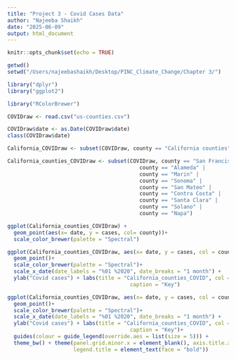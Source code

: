 ```yaml
---
title: "Project 3 - Covid Cases Data"
author: "Najeeba Shaikh"
date: "2025-06-09"
output: html_document
---
```


```r
knitr::opts_chunk$set(echo = TRUE)
```

```r
getwd()
setwd("/Users/najeebashaikh/Desktop/PINC_Climate_Change/Chapter 3/")
```

```r
library("dplyr")
library("ggplot2")

library("RColorBrewer")
```

```r
COVIDraw <- read.csv("us-counties.csv")
```


```r
COVIDraw$date <- as.Date(COVIDraw$date)
class(COVIDraw$date)
```

```r
California_COVIDraw <- subset(COVIDraw, county == "California counties")
```

```r
California_counties_COVIDraw <- subset(COVIDraw, county == "San Francisco" | 
                                          county == "Alameda" | 
                                          county == "Marin" | 
                                          county == "Sonoma" | 
                                          county == "San Mateo" | 
                                          county == "Contra Costa" | 
                                          county == "Santa Clara" | 
                                          county == "Solano" | 
                                          county == "Napa")
```



```r
ggplot(California_counties_COVIDraw) + 
  geom_point(aes(x= date, y = cases, col= county))+
  scale_color_brewer(palette = "Spectral")

```


```r
ggplot(California_counties_COVIDraw, aes(x= date, y = cases, col = county)) + 
  geom_point()+
  scale_color_brewer(palette = "Spectral")+
  scale_x_date(date_labels = "%01 %2020", date_breaks = "1 month") +
  ylab("Covid cases") + labs(title = "California_counties_COVID", col = "lavender",
                                       caption = "Key")
```

``` r
ggplot(California_counties_COVIDraw, aes(x= date, y = cases, col = county)) + 
  geom_point()+
  scale_color_brewer(palette = "Spectral")+
  scale_x_date(date_labels = "%01 %2020", date_breaks = "1 month") +
  ylab("Covid cases") + labs(title = "California_counties_COVID", col = "lavender",
                                       caption = "Key")+
  guides(colour = guide_legend(override.aes = list(size = 5))) +
  theme_bw() + theme(panel.grid.minor.x = element_blank(), axis.title.x = element_blank(), legend.position = "bottom",
                     legend.title = element_text(face = "bold"))
```

